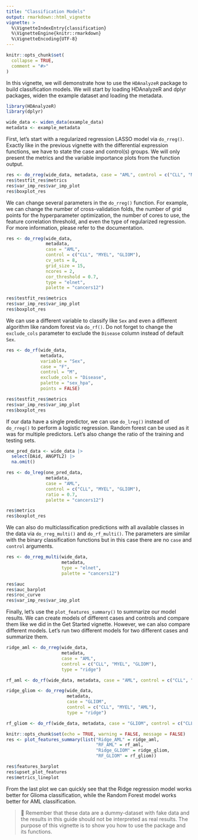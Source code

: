 ```yaml
---
title: "Classification Models"
output: rmarkdown::html_vignette
vignette: >
  %\VignetteIndexEntry{classification}
  %\VignetteEngine{knitr::rmarkdown}
  %\VignetteEncoding{UTF-8}
---
```


```r
knitr::opts_chunk$set(
  collapse = TRUE,
  comment = "#>"
)
```

In this vignette, we will demonstrate how to use the `HDAnalyzeR` package to build classification models. We will start by loading HDAnalyzeR and dplyr packages, widen the example dataset and loading the metadata.

```r
library(HDAnalyzeR)
library(dplyr) 

wide_data <- widen_data(example_data)
metadata <- example_metadata
```

First, let's start with a regularized regression LASSO model via `do_rreg()`. Exactly like in the previous vignette with the differential expression functions, we have to state the case and control(s) groups. We will only present the metrics and the variable importance plots from the function output.

```r
res <- do_rreg(wide_data, metadata, case = "AML", control = c("CLL", "MYEL", "GLIOM"))
res$testfit_res$metrics
res$var_imp_res$var_imp_plot
res$boxplot_res
```

We can change several parameters in the `do_rreg()` function. For example, we can change the number of cross-validation folds, the number of grid points for the hyperparameter optimization, the number of cores to use, the feature correlation threshold, and even the type of regularized regression. For more information, please refer to the documentation.

```r
res <- do_rreg(wide_data, 
               metadata, 
               case = "AML", 
               control = c("CLL", "MYEL", "GLIOM"), 
               cv_sets = 8, 
               grid_size = 15, 
               ncores = 2, 
               cor_threshold = 0.7, 
               type = "elnet",
               palette = "cancers12")

res$testfit_res$metrics
res$var_imp_res$var_imp_plot
res$boxplot_res
```

We can use a different variable to classify like `Sex` and even a different algorithm like random forest via `do_rf()`. Do not forget to change the `exclude_cols` parameter to exclude the `Disease` column instead of default `Sex`.

```r
res <- do_rf(wide_data, 
             metadata, 
             variable = "Sex", 
             case = "F", 
             control = "M", 
             exclude_cols = "Disease", 
             palette = "sex_hpa",
             points = FALSE)

res$testfit_res$metrics
res$var_imp_res$var_imp_plot
res$boxplot_res
```

If our data have a single predictor, we can use `do_lreg()` instead of `do_rreg()` to perform a logistic regression. Random forest can be used as it was for multiple predictors. Let's also change the ratio of the training and testing sets.

```r
one_pred_data <- wide_data |> 
  select(DAid, ANGPTL2) |> 
  na.omit()

res <- do_lreg(one_pred_data, 
               metadata, 
               case = "AML",
               control = c("CLL", "MYEL", "GLIOM"),
               ratio = 0.7,
               palette = "cancers12")

res$metrics
res$boxplot_res
```
We can also do multiclassification predictions with all available classes in the data via `do_rreg_multi()` and `do_rf_multi()`. The parameters are similar with the binary classification functions but in this case there are no `case` and `control` arguments.

```r
res <- do_rreg_multi(wide_data, 
                     metadata, 
                     type = "elnet",
                     palette = "cancers12")
```

```r
res$auc
res$auc_barplot
res$roc_curve
res$var_imp_res$var_imp_plot
```

Finally, let's use the `plot_features_summary()` to summarize our model results. We can create models of different cases and controls and compare them like we did in the Get Started vignette. However, we can also compare different models. Let's run two different models for two different cases and summarize them.

```r
ridge_aml <- do_rreg(wide_data, 
                     metadata, 
                     case = "AML", 
                     control = c("CLL", "MYEL", "GLIOM"), 
                     type = "ridge")

rf_aml <- do_rf(wide_data, metadata, case = "AML", control = c("CLL", "MYEL", "GLIOM"))

ridge_gliom <- do_rreg(wide_data, 
                       metadata, 
                       case = "GLIOM", 
                       control = c("CLL", "MYEL", "AML"), 
                       type = "ridge")

rf_gliom <- do_rf(wide_data, metadata, case = "GLIOM", control = c("CLL", "MYEL", "AML"))
```

```r
knitr::opts_chunk$set(echo = TRUE, warning = FALSE, message = FALSE)
res <- plot_features_summary(list("Ridge_AML" = ridge_aml, 
                                  "RF_AML" = rf_aml, 
                                  "Ridge_GLIOM" = ridge_gliom, 
                                  "RF_GLIOM" = rf_gliom))
```

```r
res$features_barplot
res$upset_plot_features
res$metrics_lineplot
```

From the last plot we can quickly see that the Ridge regression model works better for Glioma classification, while the Random Forest model works better for AML classification. 

> 📓 Remember that these data are a dummy-dataset with fake data and the results in this guide should not be interpreted as real results. The purpose of this vignette is to show you how to use the package and its functions.

